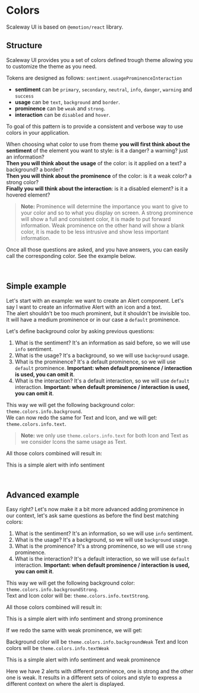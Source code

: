 
<Meta title="Customization/Understand Tokens" />

# Colors

Scaleway UI is based on `@emotion/react` library.

## Structure

Scaleway UI provides you a set of colors defined trough theme allowing you to customize the theme as you need.

Tokens are designed as follows: `sentiment.usageProminenceInteraction`

- **sentiment** can be `primary`, `secondary`, `neutral`, `info`, `danger`, `warning` and `success`
- **usage** can be `text`, `background` and `border`.
- **prominence** can be `weak` and `strong`.
- **interaction** can be `disabled` and `hover`.

To goal of this pattern is to provide a consistent and verbose way to use colors in your application.

When choosing what color to use from theme **you will first think about the sentiment** of the element you want to style: is it a danger? a warning? just an information? <br />
**Then you will think about the usage** of the color: is it applied on a text? a background? a border? <br />
**Then you will think about the prominence** of the color: is it a weak color? a strong color? <br />
**Finally you will think about the interaction**: is it a disabled element? is it a hovered element? <br />

> **Note:** Prominence will determine the importance you want to give to your color and so to what you display on screen.
> A strong prominence will show a full and consistent color, it is made to put forward information.
> Weak prominence on the other hand will show a blank color, it is made to be less intrusive
> and show less important information.

Once all those questions are asked, and you have answers, you can easily call the corresponding color. See the example below.

<p>&nbsp;</p>

## Simple example

Let's start with an example: we want to create an Alert component. Let's say I want to create an informative Alert with an icon and a text. <br />
The alert shouldn't be too much prominent, but it shouldn't be invisible too. It will have a medium prominence or in our case a `default` prominence.

Let's define background color by asking previous questions:

1. What is the sentiment? It's an information as said before, so we will use `info` sentiment.
2. What is the usage? It's a background, so we will use `background` usage.
3. What is the prominence? It's a default prominence, so we will use `default` prominence. **Important: when default prominence / interaction is used, you can omit it**.
4. What is the interaction? It's a default interaction, so we will use `default` interaction. **Important: when default prominence / interaction is used, you can omit it**.

This way we will get the following background color: `theme.colors.info.background`. <br />
We can now redo the same for Text and Icon, and we will get: `theme.colors.info.text`.

> **Note:** we only use `theme.colors.info.text` for both Icon and Text as we consider Icons the same usage as Text.

All those colors combined will result in:

<ThemeWrapper>
  <Alert variant="info">This is a simple alert with info sentiment</Alert>
</ThemeWrapper>

<p>&nbsp;</p>

## Advanced example

Easy right? Let's now make it a bit more advanced adding prominence in our context, let's ask same questions as before the find best matching colors:

1. What is the sentiment? It's an information, so we will use `info` sentiment.
2. What is the usage? It's a background, so we will use `background` usage.
3. What is the prominence? It's a strong prominence, so we will use `strong` prominence.
4. What is the interaction? It's a default interaction, so we will use `default` interaction. **Important: when default prominence / interaction is used, you can omit it**.

This way we will get the following background color: `theme.colors.info.backgroundStrong`. <br />
Text and Icon color will be: `theme.colors.info.textStrong`.

All those colors combined will result in:

<ThemeWrapper>
  <Alert variant="info">
    This is a simple alert with info sentiment and strong prominence
  </Alert>
</ThemeWrapper>

If we redo the same with weak prominence, we will get:

Background color will be `theme.colors.info.backgroundWeak`
Text and Icon colors will be `theme.colors.info.textWeak`<br/>

<ThemeWrapper>
  <Alert variant="info">
    This is a simple alert with info sentiment and weak prominence
  </Alert>
</ThemeWrapper>

Here we have 2 alerts with different prominence, one is strong and the other one is weak.
It results in a different sets of colors and style to express a different context on where the alert is displayed.
